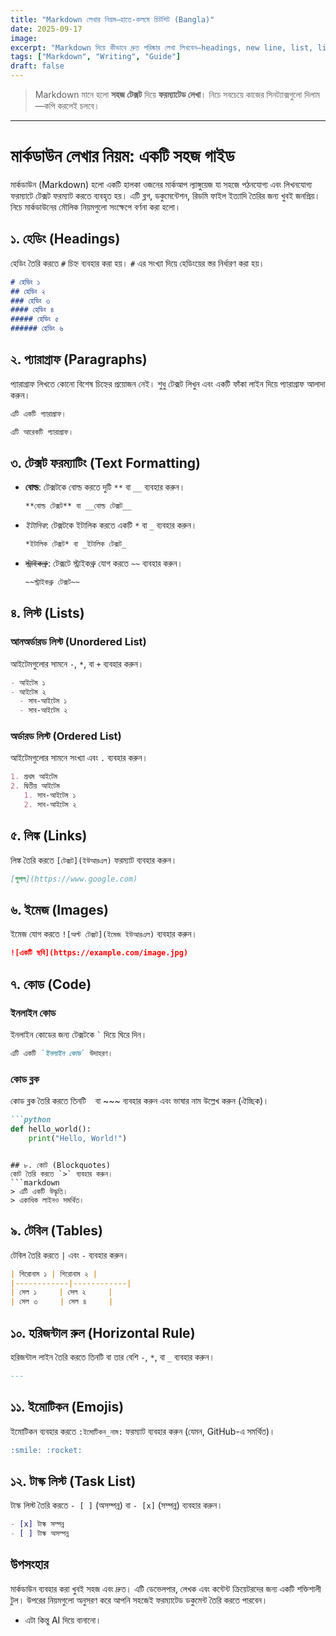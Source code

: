 ```yaml
---
title: "Markdown লেখার নিয়ম—হাতে-কলমে চিটশিট (Bangla)"
date: 2025-09-17
image: 
excerpt: "Markdown দিয়ে কীভাবে দ্রুত পরিষ্কার লেখা লিখবেন—headings, new line, list, link, image, code, table, quote—সব এক জায়গায়।"
tags: ["Markdown", "Writing", "Guide"]
draft: false
---
```


> Markdown মানে হলো **সহজ টেক্সট** দিয়ে **ফরম্যাটেড লেখা**। নিচে সবচেয়ে কাজের সিনট্যাক্সগুলো দিলাম—কপি করলেই চলবে।

---

# মার্কডাউন লেখার নিয়ম: একটি সহজ গাইড

মার্কডাউন (Markdown) হলো একটি হালকা ওজনের মার্কআপ ল্যাঙ্গুয়েজ যা সহজে পঠনযোগ্য এবং লিখনযোগ্য ফরম্যাটে টেক্সট ফরম্যাট করতে ব্যবহৃত হয়। এটি ব্লগ, ডকুমেন্টেশন, রিডমি ফাইল ইত্যাদি তৈরির জন্য খুবই জনপ্রিয়। নিচে মার্কডাউনের মৌলিক নিয়মগুলো সংক্ষেপে বর্ণনা করা হলো।

## ১. হেডিং (Headings)
হেডিং তৈরি করতে `#` চিহ্ন ব্যবহার করা হয়। `#` এর সংখ্যা দিয়ে হেডিংয়ের স্তর নির্ধারণ করা হয়।

```markdown
# হেডিং ১
## হেডিং ২
### হেডিং ৩
#### হেডিং ৪
##### হেডিং ৫
###### হেডিং ৬
```


## ২. প্যারাগ্রাফ (Paragraphs)
প্যারাগ্রাফ লিখতে কোনো বিশেষ চিহ্নের প্রয়োজন নেই। শুধু টেক্সট লিখুন এবং একটি ফাঁকা লাইন দিয়ে প্যারাগ্রাফ আলাদা করুন।

```markdown
এটি একটি প্যারাগ্রাফ।

এটি আরেকটি প্যারাগ্রাফ।
```

## ৩. টেক্সট ফরম্যাটিং (Text Formatting)
- **বোল্ড**: টেক্সটকে বোল্ড করতে দুটি `**` বা `__` ব্যবহার করুন।
  ```markdown
  **বোল্ড টেক্সট** বা __বোল্ড টেক্সট__
  ```
- *ইটালিক*: টেক্সটকে ইটালিক করতে একটি `*` বা `_` ব্যবহার করুন।
  ```markdown
  *ইটালিক টেক্সট* বা _ইটালিক টেক্সট_
  ```
- ~~স্ট্রাইকথ্রু~~: টেক্সটে স্ট্রাইকথ্রু যোগ করতে `~~` ব্যবহার করুন।
  ```markdown
  ~~স্ট্রাইকথ্রু টেক্সট~~
  ```

## ৪. লিস্ট (Lists)
### আনঅর্ডারড লিস্ট (Unordered List)
আইটেমগুলোর সামনে `-`, `*`, বা `+` ব্যবহার করুন।
```markdown
- আইটেম ১
- আইটেম ২
  - সাব-আইটেম ১
  - সাব-আইটেম ২
```

### অর্ডারড লিস্ট (Ordered List)
আইটেমগুলোর সামনে সংখ্যা এবং `.` ব্যবহার করুন।
```markdown
1. প্রথম আইটেম
2. দ্বিতীয় আইটেম
   1. সাব-আইটেম ১
   2. সাব-আইটেম ২
```

## ৫. লিঙ্ক (Links)
লিঙ্ক তৈরি করতে `[টেক্সট](ইউআরএল)` ফরম্যাট ব্যবহার করুন।
```markdown
[গুগল](https://www.google.com)
```

## ৬. ইমেজ (Images)
ইমেজ যোগ করতে `![অল্ট টেক্সট](ইমেজ ইউআরএল)` ব্যবহার করুন।
```markdown
![একটি ছবি](https://example.com/image.jpg)
```

## ৭. কোড (Code)
### ইনলাইন কোড
ইনলাইন কোডের জন্য টেক্সটকে ``` ` ``` দিয়ে ঘিরে দিন।
```markdown
এটি একটি `ইনলাইন কোড` উদাহরণ।
```

### কোড ব্লক
কোড ব্লক তৈরি করতে তিনটি ``` ``` বা ~~~ ব্যবহার করুন এবং ভাষার নাম উল্লেখ করুন (ঐচ্ছিক)।
```markdown
```python
def hello_world():
    print("Hello, World!")
```
```

## ৮. কোট (Blockquotes)
কোট তৈরি করতে `>` ব্যবহার করুন।
```markdown
> এটি একটি উদ্ধৃতি।
> একাধিক লাইনও সমর্থিত।
```

## ৯. টেবিল (Tables)
টেবিল তৈরি করতে `|` এবং `-` ব্যবহার করুন।
```markdown
| শিরোনাম ১ | শিরোনাম ২ |
|------------|------------|
| সেল ১     | সেল ২     |
| সেল ৩     | সেল ৪     |
```

## ১০. হরিজন্টাল রুল (Horizontal Rule)
হরিজন্টাল লাইন তৈরি করতে তিনটি বা তার বেশি `-`, `*`, বা `_` ব্যবহার করুন।
```markdown
---
```

## ১১. ইমোটিকন (Emojis)
ইমোটিকন ব্যবহার করতে `:ইমোটিকন_নাম:` ফরম্যাট ব্যবহার করুন (যেমন, GitHub-এ সমর্থিত)।
```markdown
:smile: :rocket:
```

## ১২. টাস্ক লিস্ট (Task List)
টাস্ক লিস্ট তৈরি করতে `- [ ]` (অসম্পন্ন) বা `- [x]` (সম্পন্ন) ব্যবহার করুন।
```markdown
- [x] টাস্ক সম্পন্ন
- [ ] টাস্ক অসম্পন্ন
```

## উপসংহার
মার্কডাউন ব্যবহার করা খুবই সহজ এবং দ্রুত। এটি ডেভেলপার, লেখক এবং কন্টেন্ট ক্রিয়েটরদের জন্য একটি শক্তিশালী টুল। উপরের নিয়মগুলো অনুসরণ করে আপনি সহজেই ফরম্যাটেড ডকুমেন্ট তৈরি করতে পারবেন। 
- এটা কিন্তু AI দিয়ে বানানো। 